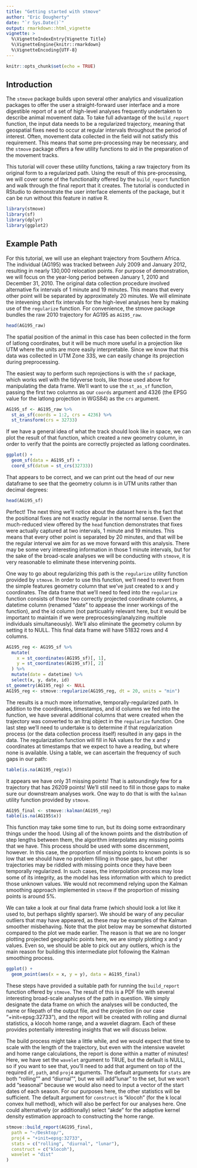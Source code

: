 ```yaml
---
title: "Getting started with stmove"
author: "Eric Dougherty"
date: "`r Sys.Date()`"
output: rmarkdown::html_vignette
vignette: >
  %\VignetteIndexEntry{Vignette Title}
  %\VignetteEngine{knitr::rmarkdown}
  %\VignetteEncoding{UTF-8}
---
```


```r
knitr::opts_chunk$set(echo = TRUE)
```

## Introduction

The `stmove` package builds upon several other analytics and visualization packages to offer the user a straight-forward user interface and a more digestible report of a set of high-level analyses frequently undertaken to describe animal movement data. To take full advantage of the `build_report` function, the input data needs to be a regularized trajectory, meaning that geospatial fixes need to occur at regular intervals throughout the period of interest. Often, movement data collected in the field will not satisfy this requirement. This means that some pre-processing may be necessary, and the `stmove` package offers a few utility functions to aid in the preparation of the movement tracks.

This tutorial will cover these utility functions, taking a raw trajectory from its original form to a regularized path. Using the result of this pre-processing, we will cover some of the functionality offered by the `build_report` function and walk through the final report that it creates. The tutorial is conducted in RStudio to demonstrate the user interface elements of the package, but it can be run without this feature in native R.

```r
library(stmove)
library(sf)
library(dplyr)
library(ggplot2)
```

## Example Path

For this tutorial, we will use an elephant trajectory from Southern Africa. The individual (AG195) was tracked between July 2009 and January 2012, resulting in nearly 130,000 relocation points. For purpose of demonstration, we will focus on the year-long period between January 1, 2010 and December 31, 2010. The original data collection procedure involved alternative fix intervals of 1 minute and 19 minutes. This means that every other point will be separated by approximately 20 minutes. We will eliminate the intevening short fix intervals for the high-level analyses here by making use of the `regularize` function. For convenience, the stmove package bundles the raw 2010 trajectory for AG195 as `AG195_raw`.

```r
head(AG195_raw)
```

The spatial position of the animal in this case has been collected in the form of latlong coordinates, but it will be much more useful in a projection like UTM where the units are more easily interpretable. Since we know that this data was collected in UTM Zone 33S, we can easily change its projection during preprocessing.

The easiest way to perform such reprojections is with the `sf` package, which works well with the tidyverse tools, like those used above for manipulating the data frame. We'll want to use the `st_as_sf` function, passing the first two columns as our `coords` argument and 4326 (the EPSG value for the latlong projection in WGS84) as the `crs` argument. 

```r
AG195_sf <- AG195_raw %>%
  st_as_sf(coords = 1:2, crs = 4236) %>%
  st_transform(crs = 32733)
```

If we have a general idea of what the track should look like in space, we can plot the result of that function, which created a new geometry column, in order to verify that the points are correctly projected as latlong coordinates.

```r
ggplot() +
  geom_sf(data = AG195_sf) +
  coord_sf(datum = st_crs(32733))
```

That appears to be correct, and we can print out the head of our new dataframe to see that the geometry column is in UTM units rather than decimal degrees:

```r
head(AG195_sf)
```

Perfect! The next thing we'll notice about the dataset here is the fact that the positional fixes are not exactly regular in the normal sense. Even the much-reduced view offered by the `head` function demonstrates that fixes were actually captured at two intervals, 1 minute and 19 minutes. This means that every other point is separated by 20 minutes, and that will be the regular interval we aim for as we move forward with this analysis. There may be some very interesting information in those 1 minute intervals, but for the sake of the broad-scale analyses we will be conducting with `stmove`, it is very reasonable to eliminate these intervening points.

One way to go about regularizing this path is the `regularize` utility function provided by `stmove`. In order to use this function, we'll need to revert from the simple features geometry column that we've just created to x and y coordinates. The data frame that we'll need to feed into the `regularize` function consists of those two correctly projected coordinate columns, a datetime column (renamed "date" to appease the inner workings of the function), and the id column (not particualrly relevant here, but it would be important to maintain if we were preprocessing/analyzing multiple individuals simultaneously). We'll also eliminate the geometry column by setting it to NULL. This final data frame will have 51832 rows and 4 columns.

```r
AG195_reg <- AG195_sf %>%
  mutate(
    x = st_coordinates(AG195_sf)[, 1],
    y = st_coordinates(AG195_sf)[, 2]
  ) %>%
  mutate(date = datetime) %>%
  select(x, y, date, id)
st_geometry(AG195_reg) <- NULL
AG195_reg <- stmove::regularize(AG195_reg, dt = 20, units = "min")
```

The results is a much more informative, temporally-regularized path. In addition to the coordinates, timestamps, and id columns we fed into the function, we have several additional columns that were created when the trajectory was converted to an ltraj object in the `regularize` function. One last step we'll need to undertake is to determine if that regularization process (or the data collection process itself) resulted in any gaps in the data. The regularization function will fill in NA values for the x and y coordinates at timestamps that we expect to have a reading, but where none is available. Using a table, we can ascertain the frequency of such gaps in our path:

```r
table(is.na(AG195_reg$x))
```

It appears we have only 31 missing points! That is astoundingly few for a trajectory that has 26209 points! We'll still need to fill in those gaps to make sure our downstream analyses work. One way to do that is with the `kalman` utility function provided by `stmove`.

```r
AG195_final <- stmove::kalman(AG195_reg)
table(is.na(AG195$x))
```

This function may take some time to run, but its doing some extraordinary things under the hood. Using all of the known points and the distribution of step lengths between them, the algorithm interpolates any missing points that we have. This process should be used with some discernment, however. In this case, the proportion of missing points to known points is so low that we should have no problem filling in those gaps, but other trajectories may be riddled with missing points once they have been temporally regularized. In such cases, the interpolation process may lose some of its integrity, as the model has less information with which to predict those unknown values. We would not recommend relying upon the Kalman smoothing approach implemented in `stmove` if the proportion of missing points is around 5%.

We can take a look at our final data frame (which should look a lot like it used to, but perhaps slightly sparser). We should be wary of any peculiar outliers that may have appeared, as these may be examples of the Kalman smoother misbehaving. Note that the plot below may be somewhat distorted compared to the plot we made earlier. The reason is that we are no longer plotting projected geographic points here, we are simply plotting x and y values. Even so, we should be able to pick out any outliers, which is the main reason for building this intermediate plot following the Kalman smoothing process.

```r
ggplot() +
  geom_point(aes(x = x, y = y), data = AG195_final)
```

These steps have provided a suitable path for running the `build_report` function offered by `stmove`. The result of this is a PDF file with several interesting broad-scale analyses of the path in question. We simply designate the data frame on which the analyses will be conducted, the name or filepath of the output file, and the projection (in our case "+init=epsg:32733"), and the report will be created with rolling and diurnal statistics, a klocoh home range, and a wavelet diagram. Each of these provides potentially interesting insights that we will discuss below.

The build process might take a little while, and we would expect that time to scale with the length of the trajectory, but even with the intensive wavelet and home range calculations, the report is done within a matter of minutes! Here, we have set the `wavelet` argument to TRUE, but the default is NULL, so if you want to see that, you'll need to add that argument on top of the required `df`, `path`, and `proj4` arguments. The default arguments for `stats` are both "rolling"" and "diurnal"", but we will add "lunar" to the set, but we won't add "seasonal" because we would also need to input a vector of the start dates of each season. For our purposes here, the other statistics will be sufficient. The default argument for `construct` is "klocoh" (for the k local convex hull method), which will also be perfect for our analyses here. One could alternatively (or additionally) select "akde" for the adaptive kernel density estimation approach to constructing the home range.

```r
stmove::build_report(AG195_final,
  path = "~/Desktop/",
  proj4 = "+init=epsg:32733",
  stats = c("rolling", "diurnal", "lunar"),
  construct = c("klocoh"),
  wavelet = "dist"
)
```

 

